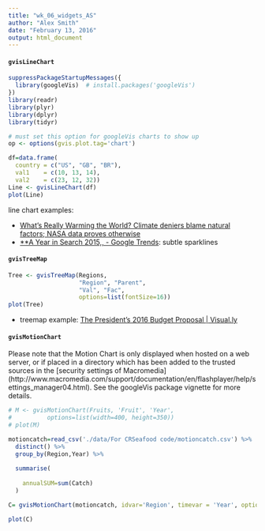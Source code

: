 ```yaml
---
title: "wk_06_widgets_AS"
author: "Alex Smith"
date: "February 13, 2016"
output: html_document
---
```

#### `gvisLineChart`

```r
suppressPackageStartupMessages({
  library(googleVis)  # install.packages('googleVis')
})
library(readr)
library(plyr)
library(dplyr)
library(tidyr)

# must set this option for googleVis charts to show up
op <- options(gvis.plot.tag='chart')

df=data.frame(
  country = c("US", "GB", "BR"), 
  val1    = c(10, 13, 14), 
  val2    = c(23, 12, 32))
Line <- gvisLineChart(df)
plot(Line)
```


line chart examples:

- [What's Really Warming the World? Climate deniers blame natural factors; NASA data proves otherwise](http://www.bloomberg.com/graphics/2015-whats-warming-the-world/)
- [**A Year in Search 2015,, - Google Trends](https://www.google.com/trends/story/2015_US): subtle sparklines


#### `gvisTreeMap`

```r
Tree <- gvisTreeMap(Regions,  
                    "Region", "Parent", 
                    "Val", "Fac", 
                    options=list(fontSize=16))
plot(Tree)
```

- treemap example: [The President's 2016 Budget Proposal | Visual.ly](http://visual.ly/presidents-2016-budget-proposal?view=true)

#### `gvisMotionChart`

Please note that the Motion Chart is only displayed when hosted on a
web server, or if placed in a directory which has been added to the 
trusted sources in the [security settings of Macromedia]
(http://www.macromedia.com/support/documentation/en/flashplayer/help/settings_manager04.html). 
See the googleVis package vignette for more details. 

```r
# M <- gvisMotionChart(Fruits, 'Fruit', 'Year',
#          options=list(width=400, height=350))
# plot(M)
```

```r

motioncatch=read_csv('./data/For CRSeafood code/motioncatch.csv') %>%
  distinct() %>%
  group_by(Region,Year) %>%
 
  summarise(
    
    annualSUM=sum(Catch)
  )

```

```r

C= gvisMotionChart(motioncatch, idvar='Region', timevar = 'Year', options=list(width=400,    height=350))

plot(C)

```


